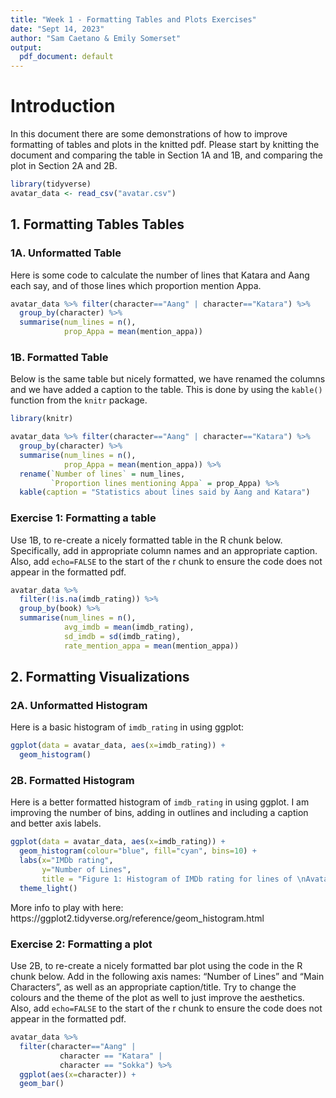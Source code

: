 ```yaml
---
title: "Week 1 - Formatting Tables and Plots Exercises"
date: "Sept 14, 2023"
author: "Sam Caetano & Emily Somerset"
output:
  pdf_document: default
---
```


# Introduction 

In this document there are some demonstrations of how to improve formatting of tables and plots in the knitted pdf. Please start by knitting the document and comparing the table in Section 1A and 1B, and comparing the plot in Section 2A and 2B.

```r

library(tidyverse)
avatar_data <- read_csv("avatar.csv")

```

\newpage

## 1. Formatting Tables Tables

### 1A. Unformatted Table

Here is some code to calculate the number of lines that Katara and Aang each say, and of those lines which proportion mention Appa.

```r
avatar_data %>% filter(character=="Aang" | character=="Katara") %>% 
  group_by(character) %>% 
  summarise(num_lines = n(),
            prop_Appa = mean(mention_appa))

```

### 1B. Formatted Table

Below is the same table but nicely formatted, we have renamed the columns and we have added a caption to the table. This is done by using the `kable()` function from the `knitr` package.

```r
library(knitr)

avatar_data %>% filter(character=="Aang" | character=="Katara") %>% 
  group_by(character) %>% 
  summarise(num_lines = n(),
            prop_Appa = mean(mention_appa)) %>% 
  rename(`Number of lines` = num_lines, 
         `Proportion lines mentioning Appa` = prop_Appa) %>% 
  kable(caption = "Statistics about lines said by Aang and Katara")
```


\newpage

### Exercise 1: Formatting a table

Use 1B, to re-create a nicely formatted table in the R chunk below. Specifically, add in appropriate column names and an appropriate caption. Also, add `echo=FALSE` to the start of the r chunk to ensure the code does not appear in the formatted pdf.


```r
avatar_data %>%  
  filter(!is.na(imdb_rating)) %>% 
  group_by(book) %>% 
  summarise(num_lines = n(),
            avg_imdb = mean(imdb_rating),
            sd_imdb = sd(imdb_rating),
            rate_mention_appa = mean(mention_appa))
```


\newpage

## 2. Formatting Visualizations

### 2A. Unformatted Histogram

Here is a basic histogram of `imdb_rating` in using ggplot:
```r
ggplot(data = avatar_data, aes(x=imdb_rating)) +
  geom_histogram()  
```

### 2B. Formatted Histogram

Here is a better formatted histogram of `imdb_rating` in using ggplot. I am improving the number of bins, adding in outlines and including a caption and better axis labels.

```r
ggplot(data = avatar_data, aes(x=imdb_rating)) +
  geom_histogram(colour="blue", fill="cyan", bins=10) +
  labs(x="IMDb rating", 
       y="Number of Lines",
       title = "Figure 1: Histogram of IMDb rating for lines of \nAvatar the last Airbender TV show") +  # Note: \n starts a new line in title   
  theme_light()

```

More info to play with here: https://ggplot2.tidyverse.org/reference/geom_histogram.html


\newpage

### Exercise 2: Formatting a plot

Use 2B, to re-create a nicely formatted bar plot using the code in the R chunk below. Add in the following axis names: "Number of Lines" and "Main Characters", as well as an appropriate caption/title. Try to change the colours and the theme of the plot as well to just improve the aesthetics. Also, add `echo=FALSE` to the start of the r chunk to ensure the code does not appear in the formatted pdf.

```r
avatar_data %>% 
  filter(character=="Aang" | 
           character == "Katara" | 
           character == "Sokka") %>% 
  ggplot(aes(x=character)) +
  geom_bar()  
```
